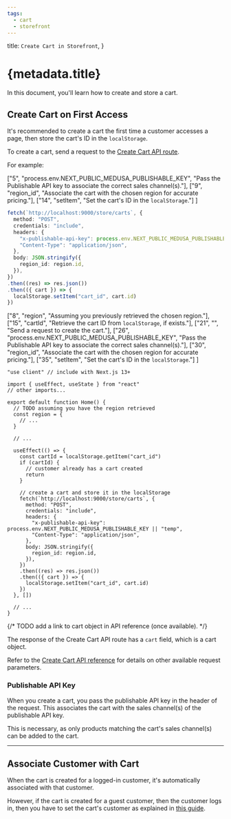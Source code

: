 ```yaml
---
tags:
  - cart
  - storefront
---
```



  title: `Create Cart in Storefront`,
}

# {metadata.title}

In this document, you'll learn how to create and store a cart.

## Create Cart on First Access

It's recommended to create a cart the first time a customer accesses a page, then store the cart's ID in the `localStorage`.

To create a cart, send a request to the [Create Cart API route](!api!/store#carts_postcarts).

For example:

<CodeTabs group="store-request">
  <CodeTab label="Fetch API" value="fetch">

  ["5", "process.env.NEXT_PUBLIC_MEDUSA_PUBLISHABLE_KEY", "Pass the Publishable API key to associate the correct sales channel(s)."],
  ["9", "region_id", "Associate the cart with the chosen region for accurate pricing."],
  ["14", "setItem", "Set the cart's ID in the `localStorage`."]
]

  ```ts highlights={fetchHighlights}
  fetch(`http://localhost:9000/store/carts`, {
    method: "POST",
    credentials: "include",
    headers: {
      "x-publishable-api-key": process.env.NEXT_PUBLIC_MEDUSA_PUBLISHABLE_KEY || "temp",
      "Content-Type": "application/json",
    },
    body: JSON.stringify({
      region_id: region.id,
    }),
  })
  .then((res) => res.json())
  .then(({ cart }) => {
    localStorage.setItem("cart_id", cart.id)
  })
  ```

  </CodeTab>
  <CodeTab label="React" value="react">

  ["8", "region", "Assuming you previously retrieved the chosen region."],
  ["15", "cartId", "Retrieve the cart ID from `localStorage`, if exists."],
  ["21", "", "Send a request to create the cart."],
  ["26", "process.env.NEXT_PUBLIC_MEDUSA_PUBLISHABLE_KEY", "Pass the Publishable API key to associate the correct sales channel(s)."],
  ["30", "region_id", "Associate the cart with the chosen region for accurate pricing."],
  ["35", "setItem", "Set the cart's ID in the `localStorage`."]
]

  ```tsx highlights={highlights}
  "use client" // include with Next.js 13+

  import { useEffect, useState } from "react"
  // other imports...
  
  export default function Home() {
    // TODO assuming you have the region retrieved
    const region = {
      // ...
    }

    // ...

    useEffect(() => {
      const cartId = localStorage.getItem("cart_id")
      if (cartId) {
        // customer already has a cart created
        return
      }

      // create a cart and store it in the localStorage
      fetch(`http://localhost:9000/store/carts`, {
        method: "POST",
        credentials: "include",
        headers: {
          "x-publishable-api-key": process.env.NEXT_PUBLIC_MEDUSA_PUBLISHABLE_KEY || "temp",
          "Content-Type": "application/json",
        },
        body: JSON.stringify({
          region_id: region.id,
        }),
      })
      .then((res) => res.json())
      .then(({ cart }) => {
        localStorage.setItem("cart_id", cart.id)
      })
    }, [])

    // ...
  }
  ```

  </CodeTab>
</CodeTabs>

{/* TODO add a link to cart object in API reference (once available). */}

The response of the Create Cart API route has a `cart` field, which is a cart object.

Refer to the [Create Cart API reference](!api!/store#carts_postcarts) for details on other available request parameters.

### Publishable API Key

When you create a cart, you pass the publishable API key in the header of the request. This associates the cart with the sales channel(s) of the publishable API key.

This is necessary, as only products matching the cart's sales channel(s) can be added to the cart.

---

## Associate Customer with Cart

When the cart is created for a logged-in customer, it's automatically associated with that customer.

However, if the cart is created for a guest customer, then the customer logs in, then you have to set the cart's customer as explained in [this guide](../update/page.mdx#set-carts-customer).
